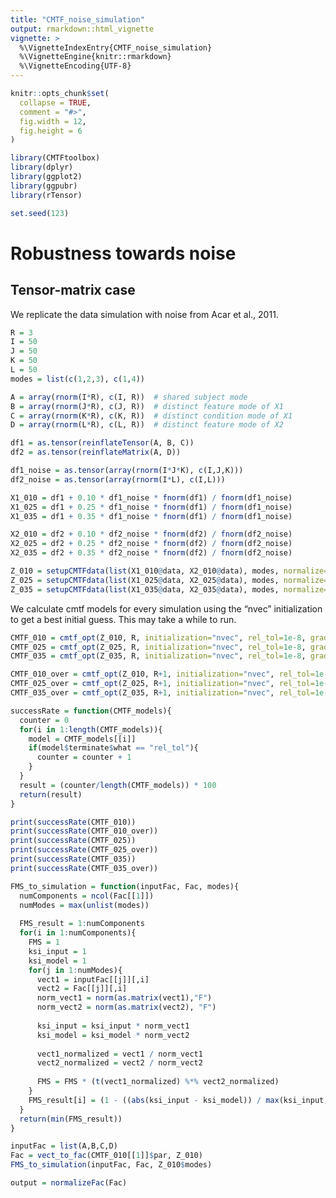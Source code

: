 ```yaml
---
title: "CMTF_noise_simulation"
output: rmarkdown::html_vignette
vignette: >
  %\VignetteIndexEntry{CMTF_noise_simulation}
  %\VignetteEngine{knitr::rmarkdown}
  %\VignetteEncoding{UTF-8}
---
```


```r
knitr::opts_chunk$set(
  collapse = TRUE,
  comment = "#>",
  fig.width = 12,
  fig.height = 6
)
```

```r
library(CMTFtoolbox)
library(dplyr)
library(ggplot2)
library(ggpubr)
library(rTensor)

set.seed(123)
```

# Robustness towards noise

## Tensor-matrix case

We replicate the data simulation with noise from Acar et al., 2011.

```r
R = 3
I = 50
J = 50
K = 50
L = 50
modes = list(c(1,2,3), c(1,4))

A = array(rnorm(I*R), c(I, R))  # shared subject mode
B = array(rnorm(J*R), c(J, R))  # distinct feature mode of X1
C = array(rnorm(K*R), c(K, R))  # distinct condition mode of X1
D = array(rnorm(L*R), c(L, R))  # distinct feature mode of X2

df1 = as.tensor(reinflateTensor(A, B, C))
df2 = as.tensor(reinflateMatrix(A, D))

df1_noise = as.tensor(array(rnorm(I*J*K), c(I,J,K)))
df2_noise = as.tensor(array(rnorm(I*L), c(I,L)))

X1_010 = df1 + 0.10 * df1_noise * fnorm(df1) / fnorm(df1_noise)
X1_025 = df1 + 0.25 * df1_noise * fnorm(df1) / fnorm(df1_noise)
X1_035 = df1 + 0.35 * df1_noise * fnorm(df1) / fnorm(df1_noise)

X2_010 = df2 + 0.10 * df2_noise * fnorm(df2) / fnorm(df2_noise)
X2_025 = df2 + 0.25 * df2_noise * fnorm(df2) / fnorm(df2_noise)
X2_035 = df2 + 0.35 * df2_noise * fnorm(df2) / fnorm(df2_noise)

Z_010 = setupCMTFdata(list(X1_010@data, X2_010@data), modes, normalize=FALSE)
Z_025 = setupCMTFdata(list(X1_025@data, X2_025@data), modes, normalize=FALSE)
Z_035 = setupCMTFdata(list(X1_035@data, X2_035@data), modes, normalize=FALSE)
```

We calculate cmtf models for every simulation using the "nvec" initialization to get a best initial guess. This may take a while to run.

```r
CMTF_010 = cmtf_opt(Z_010, R, initialization="nvec", rel_tol=1e-8, grad_tol=1e-8, max_fn=10^4, max_iter=10^3, nstart=30, numCores=8, allOutput=TRUE)
CMTF_025 = cmtf_opt(Z_025, R, initialization="nvec", rel_tol=1e-8, grad_tol=1e-8, max_fn=10^4, max_iter=10^3, nstart=30, numCores=8, allOutput=TRUE)
CMTF_035 = cmtf_opt(Z_035, R, initialization="nvec", rel_tol=1e-8, grad_tol=1e-8, max_fn=10^4, max_iter=10^3, nstart=30, numCores=8, allOutput=TRUE)
```

```r
CMTF_010_over = cmtf_opt(Z_010, R+1, initialization="nvec", rel_tol=1e-8, grad_tol=1e-8, max_fn=10^4, max_iter=10^3, nstart=30, numCores=8, allOutput=TRUE)
CMTF_025_over = cmtf_opt(Z_025, R+1, initialization="nvec", rel_tol=1e-8, grad_tol=1e-8, max_fn=10^4, max_iter=10^3, nstart=30, numCores=8, allOutput=TRUE)
CMTF_035_over = cmtf_opt(Z_035, R+1, initialization="nvec", rel_tol=1e-8, grad_tol=1e-8, max_fn=10^4, max_iter=10^3, nstart=30, numCores=8, allOutput=TRUE)
```

```r
successRate = function(CMTF_models){
  counter = 0
  for(i in 1:length(CMTF_models)){
    model = CMTF_models[[i]]
    if(model$terminate$what == "rel_tol"){
      counter = counter + 1
    }
  }
  result = (counter/length(CMTF_models)) * 100
  return(result)
}

print(successRate(CMTF_010))
print(successRate(CMTF_010_over))
print(successRate(CMTF_025))
print(successRate(CMTF_025_over))
print(successRate(CMTF_035))
print(successRate(CMTF_035_over))
```
```r
FMS_to_simulation = function(inputFac, Fac, modes){
  numComponents = ncol(Fac[[1]])
  numModes = max(unlist(modes))
  
  FMS_result = 1:numComponents
  for(i in 1:numComponents){
    FMS = 1
    ksi_input = 1
    ksi_model = 1
    for(j in 1:numModes){
      vect1 = inputFac[[j]][,i]
      vect2 = Fac[[j]][,i]
      norm_vect1 = norm(as.matrix(vect1),"F")
      norm_vect2 = norm(as.matrix(vect2), "F")
      
      ksi_input = ksi_input * norm_vect1
      ksi_model = ksi_model * norm_vect2
      
      vect1_normalized = vect1 / norm_vect1
      vect2_normalized = vect2 / norm_vect2
      
      FMS = FMS * (t(vect1_normalized) %*% vect2_normalized)
    }
    FMS_result[i] = (1 - ((abs(ksi_input - ksi_model)) / max(ksi_input, ksi_model))) * abs(FMS)
  }
  return(min(FMS_result))
}

inputFac = list(A,B,C,D)
Fac = vect_to_fac(CMTF_010[[1]]$par, Z_010)
FMS_to_simulation(inputFac, Fac, Z_010$modes)
```
```r
output = normalizeFac(Fac)
```
